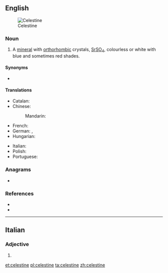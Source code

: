 {{also|Celestine}}
==English==
[[Image:Celestina mineral.jpg|thumb|Celestine]]

===Noun===
{{en-noun|~}}

# {{lb|en|mineral}} A [[mineral]] with [[orthorhombic]] crystals, [[strontium|Sr]][[sulfur|S]][[oxygen|O]]<sub>4</sub>, colourless or white with blue and sometimes red shades.

====Synonyms====
* {{l|en|celestite}}

====Translations====
{{trans-top|mineral}}
* Catalan: {{t|ca|celestina|f}}
* Chinese:
*: Mandarin: {{t|cmn|天青石|tr=tiānqīngshí|sc=Hani}}
* French: {{t+|fr|célestine|f}}
* German: {{t|de|Coelestin|m}}, {{t|de|Strontiumsulfat|n}}
* Hungarian: {{t|hu|cölesztin}}
{{trans-mid}}
* Italian: {{t|it|celestina|f}}
* Polish: {{t+|pl|celestyn|m}}
* Portuguese: {{t+|pt|celestina|f}}
{{trans-bottom}}

===Anagrams===
* {{l|en|telecines}}

===References===
* {{R:WebMineral}}
* {{R:mindat}}

----

==Italian==

===Adjective===
{{head|it|adjective form}}

# {{feminine plural of|celestino|lang=it}}

[[et:celestine]]
[[pl:celestine]]
[[ta:celestine]]
[[zh:celestine]]